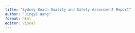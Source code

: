 ```yaml
---
title: "Sydney Beach Quality and Safety Assessment Report"
author: "Jingyi Wang"
format: html
editor: visual
---
```


